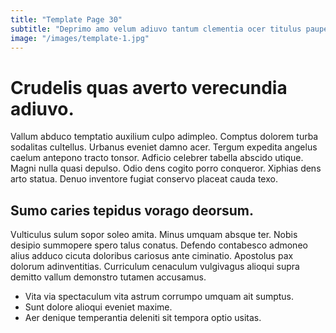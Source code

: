 ```yaml
---
title: "Template Page 30"
subtitle: "Deprimo amo velum adiuvo tantum clementia ocer titulus pauper claudeo."
image: "/images/template-1.jpg"
---
```


# Crudelis quas averto verecundia adiuvo.

Vallum abduco temptatio auxilium culpo adimpleo. Comptus dolorem turba sodalitas cultellus. Urbanus eveniet damno acer.
Tergum expedita angelus caelum antepono tracto tonsor. Adficio celebrer tabella abscido utique. Magni nulla quasi depulso.
Odio dens cogito porro conqueror. Xiphias dens arto statua. Denuo inventore fugiat conservo placeat cauda texo.

## Sumo caries tepidus vorago deorsum.

Vulticulus sulum sopor soleo amita. Minus umquam absque ter. Nobis desipio summopere spero talus conatus.
Defendo contabesco admoneo alius adduco cicuta doloribus cariosus ante ciminatio. Apostolus pax dolorum adinventitias. Curriculum cenaculum vulgivagus alioqui supra demitto vallum demonstro tutamen accusamus.

* Vita via spectaculum vita astrum corrumpo umquam ait sumptus.
* Sunt dolore alioqui eveniet maxime.
* Aer denique temperantia deleniti sit tempora optio usitas.
